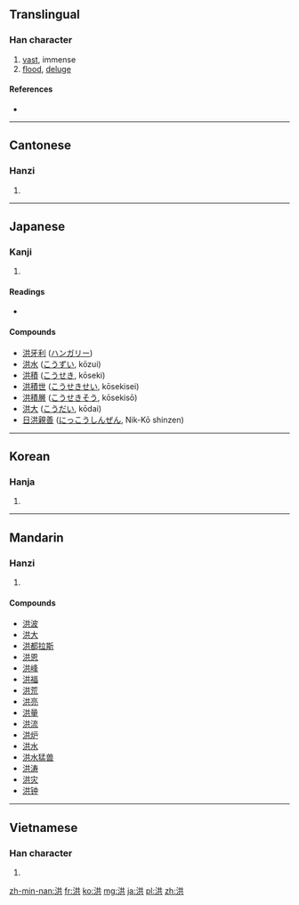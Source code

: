 {{also|洚}}
==Translingual==

===Han character===
{{Han char|rn=85|rad=水|as=06|sn=9|four=3418<sub>1</sub>|canj=水廿金 (ETC)}}

# [[vast]], immense
# [[flood]], [[deluge]]

====References====
* {{Han ref|kx=0621.210|dkj=17402|dj=1017.130|hdz=31602.040|uh=6D2A|ud=27946|bh=AC78|bd=44152}}

----

==Cantonese==

===Hanzi===
{{yue-hanzi|jyut=|y=hung4}}

# {{defn|lang=yue|sort=水06}}

----

==Japanese==

===Kanji===
{{ja-kanji|grade=c|rs=水06}}

# {{defn|lang=ja|sort=水06}}

====Readings====
* {{ja-readings|on=[[こう]] (kou)|kun=[[おおみず]] (ōmizu)}}

====Compounds====
* [[洪牙利]] ([[ハンガリー]])
* [[洪水]] ([[こうずい]], kōzui)
* [[洪積]] ([[こうせき]], kōseki)
* [[洪積世]] ([[こうせきせい]], kōsekisei)
* [[洪積層]] ([[こうせきそう]], kōsekisō)
* [[洪大]] ([[こうだい]], kōdai)
* [[日洪親善]] ([[にっこうしんぜん]], Nik-Kō shinzen)

----

==Korean==

===Hanja===
{{ko-hanja|hangeul=홍|eumhun=|rv=hong|mr=hong|y=hong}}

# {{defn|lang=ko|sort=水06}}

----

==Mandarin==

===Hanzi===
{{cmn-hanzi|pin=[[hóng]] ([[hong2]])|wg=hung<sup>2</sup>}}

# {{defn|lang=cmn|sort=水06}}

====Compounds====
* [[洪波]]
* [[洪大]]
* [[洪都拉斯]]
* [[洪恩]]
* [[洪峰]]
* [[洪福]]
* [[洪荒]]
* [[洪亮]]
* [[洪量]]
* [[洪流]]
* [[洪炉]]
* [[洪水]]
* [[洪水猛兽]]
* [[洪涛]]
* [[洪灾]]
* [[洪钟]]

----

==Vietnamese==

===Han character===
{{vi-hantu|[[hồng]], [[hòng]]|rs=水06}}

# {{defn|lang=vi|sort=水06}}

[[zh-min-nan:洪]]
[[fr:洪]]
[[ko:洪]]
[[mg:洪]]
[[ja:洪]]
[[pl:洪]]
[[zh:洪]]
